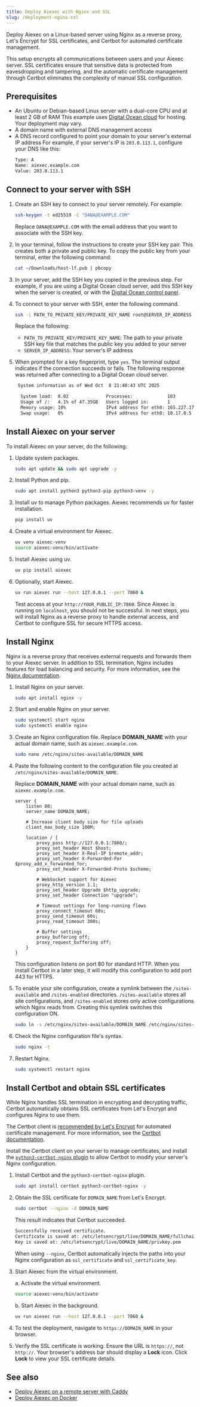 ```yaml
---
title: Deploy Aiexec with Nginx and SSL
slug: /deployment-nginx-ssl
---
```



Deploy Aiexec on a Linux-based server using Nginx as a reverse proxy, Let's Encrypt for SSL certificates, and Certbot for automated certificate management.

This setup encrypts all communications between users and your Aiexec server. SSL certificates ensure that sensitive data is protected from eavesdropping and tampering, and the automatic certificate management through Certbot eliminates the complexity of manual SSL configuration.

## Prerequisites

- An Ubuntu or Debian-based Linux server with a dual-core CPU and at least 2 GB of RAM
This example uses [Digital Ocean cloud](https://www.digitalocean.com) for hosting. Your deployment may vary.
- A domain name with external DNS management access
- A DNS record configured to point your domain to your server's external IP address
For example, if your server's IP is `203.0.113.1`, configure your DNS like this:
    ```bash
    Type: A
    Name: aiexec.example.com
    Value: 203.0.113.1
    ```

## Connect to your server with SSH

1. Create an SSH key to connect to your server remotely.
For example:

    ```bash
    ssh-keygen -t ed25519 -C "DANA@EXAMPLE.COM"
    ```

    Replace `DANA@EXAMPLE.COM` with the email address that you want to associate with the SSH key.

2. In your terminal, follow the instructions to create your SSH key pair.
This creates both a private and public key.
To copy the public key from your terminal, enter the following command:

    ```bash
    cat ~/Downloads/host-lf.pub | pbcopy
    ```

3. In your server, add the SSH key you copied in the previous step.
For example, if you are using a Digital Ocean cloud server, add this SSH key when the server is created, or with the [Digital Ocean control panel](https://docs.digitalocean.com/products/droplets/how-to/add-ssh-keys/).

4. To connect to your server with SSH, enter the following command.

    ```bash
    ssh -i PATH_TO_PRIVATE_KEY/PRIVATE_KEY_NAME root@SERVER_IP_ADDRESS
    ```

    Replace the following:

    * `PATH_TO_PRIVATE_KEY/PRIVATE_KEY_NAME`: The path to your private SSH key file that matches the public key you added to your server
    * `SERVER_IP_ADDRESS`: Your server's IP address

5. When prompted for a key fingerprint, type `yes`.
The terminal output indicates if the connection succeeds or fails.
The following response was returned after connecting to a Digital Ocean cloud server.
    ```bash
     System information as of Wed Oct  8 21:40:43 UTC 2025

      System load:  0.02              Processes:             103
      Usage of /:   4.1% of 47.35GB   Users logged in:       1
      Memory usage: 10%               IPv4 address for eth0: 165.227.176.236
      Swap usage:   0%                IPv4 address for eth0: 10.17.0.5
    ```

## Install Aiexec on your server

To install Aiexec on your server, do the following:

1. Update system packages.
    ```bash
    sudo apt update && sudo apt upgrade -y
    ```

2. Install Python and pip.
    ```bash
    sudo apt install python3 python3-pip python3-venv -y
    ```

3. Install uv to manage Python packages.
    Aiexec recommends uv for faster installation.
    ```bash
    pip install uv
    ```

4. Create a virtual environment for Aiexec.
    ```bash
    uv venv aiexec-venv
    source aiexec-venv/bin/activate
    ```

5. Install Aiexec using uv.
    ```bash
    uv pip install aiexec
    ```

6. Optionally, start Aiexec.
    ```bash
    uv run aiexec run --host 127.0.0.1 --port 7860 &
    ```

    Test access at your `http://YOUR_PUBLIC_IP:7860`.
    Since Aiexec is running on `localhost`, you should not be successful.
    In next steps, you will install Nginx as a reverse proxy to handle external access, and Certbot to configure SSL for secure HTTPS access.

## Install Nginx

Nginx is a reverse proxy that receives external requests and forwards them to your Aiexec server. In addition to SSL termination, Nginx includes features for load balancing and security. For more information, see the [Nginx documentation](https://nginx.org/en/docs/).

1. Install Nginx on your server.

    ```bash
    sudo apt install nginx -y
    ```

2. Start and enable Nginx on your server.
    ```bash
    sudo systemctl start nginx
    sudo systemctl enable nginx
    ```

3. Create an Nginx configuration file.
Replace **DOMAIN_NAME** with your actual domain name, such as `aiexec.example.com`.
    ```bash
    sudo nano /etc/nginx/sites-available/DOMAIN_NAME
    ```

4. Paste the following content to the configuration file you created at `/etc/nginx/sites-available/DOMAIN_NAME`.

    Replace **DOMAIN_NAME** with your actual domain name, such as `aiexec.example.com`.
    ```nginx
    server {
        listen 80;
        server_name DOMAIN_NAME;

        # Increase client body size for file uploads
        client_max_body_size 100M;

        location / {
            proxy_pass http://127.0.0.1:7860/;
            proxy_set_header Host $host;
            proxy_set_header X-Real-IP $remote_addr;
            proxy_set_header X-Forwarded-For $proxy_add_x_forwarded_for;
            proxy_set_header X-Forwarded-Proto $scheme;

            # WebSocket support for Aiexec
            proxy_http_version 1.1;
            proxy_set_header Upgrade $http_upgrade;
            proxy_set_header Connection "upgrade";

            # Timeout settings for long-running flows
            proxy_connect_timeout 60s;
            proxy_send_timeout 60s;
            proxy_read_timeout 300s;

            # Buffer settings
            proxy_buffering off;
            proxy_request_buffering off;
        }
    }
    ```
    This configuration listens on port 80 for standard HTTP. When you install Certbot in a later step, it will modify this configuration to add port 443 for HTTPS.

5. To enable your site configuration, create a symlink between the `/sites-available` and `/sites-enabled` directories. `/sites-available` stores all site configurations, and `/sites-enabled` stores only active configurations which Nginx reads from. Creating this symlink switches this configuration ON.

    ```bash
    sudo ln -s /etc/nginx/sites-available/DOMAIN_NAME /etc/nginx/sites-enabled/DOMAIN_NAME
    ```

6. Check the Nginx configuration file's syntax.
    ```bash
    sudo nginx -t
    ```

7. Restart Nginx.
    ```bash
    sudo systemctl restart nginx
    ```

## Install Certbot and obtain SSL certificates

While Nginx handles SSL termination in encrypting and decrypting traffic, Certbot automatically obtains SSL certificates from Let's Encrypt and configures Nginx to use them.

The Certbot client is [recommended by Let's Encrypt](https://letsencrypt.org/getting-started/#selecting-and-operating-an-acme-client-yourself) for automated certificate management. For more information, see the [Certbot documentation](https://certbot.eff.org/).

Install the Certbot client on your server to manage certificates, and install the [`python3-certbot-nginx` plugin](https://packages.ubuntu.com/source/jammy/python-certbot-nginx) to allow Certbot to modify your server's Nginx configuration.

1. Install Certbot and the `python3-certbot-nginx` plugin.
    ```bash
    sudo apt install certbot python3-certbot-nginx -y
    ```

2. Obtain the SSL certificate for `DOMAIN_NAME` from Let's Encrypt.
    ```bash
    sudo certbot --nginx -d DOMAIN_NAME
    ```

    This result indicates that Certbot succeeded.
    ```bash
    Successfully received certificate.
    Certificate is saved at: /etc/letsencrypt/live/DOMAIN_NAME/fullchain.pem
    Key is saved at: /etc/letsencrypt/live/DOMAIN_NAME/privkey.pem
    ```

    When using `--nginx`, Certbot automatically injects the paths into your Nginx configuration as `ssl_certificate` and `ssl_certificate_key`.

3. Start Aiexec from the virtual environment.

    a. Activate the virtual environment.
    ```bash
    source aiexec-venv/bin/activate
    ```

    b. Start Aiexec in the background.
    ```bash
    uv run aiexec run --host 127.0.0.1 --port 7860 &
    ```

4. To test the deployment, navigate to `https://DOMAIN_NAME` in your browser.
5. Verify the SSL certificate is working. Ensure the URL is `https://`, not `http://`.
Your browser's address bar should display a <Icon name="Lock" aria-hidden="true"/> **Lock** icon.
Click <Icon name="Lock" aria-hidden="true"/> **Lock** to view your SSL certificate details.

## See also

- [Deploy Aiexec on a remote server with Caddy](/deployment-caddyfile)
- [Deploy Aiexec on Docker](/deployment-docker)